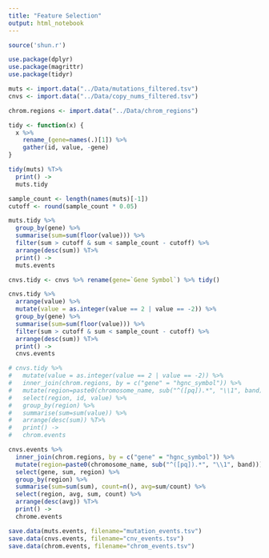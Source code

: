 ```yaml
---
title: "Feature Selection"
output: html_notebook
---
```


```r
source('shun.r')

use.package(dplyr)
use.package(magrittr)
use.package(tidyr)
```

```r
muts <- import.data("../Data/mutations_filtered.tsv")
cnvs <- import.data("../Data/copy_nums_filtered.tsv")

chrom.regions <- import.data("../Data/chrom_regions")
```


```r
tidy <- function(x) {
  x %>%
    rename_(gene=names(.)[1]) %>%
    gather(id, value, -gene)
}

tidy(muts) %T>%
  print() ->
  muts.tidy

sample_count <- length(names(muts)[-1])
cutoff <- round(sample_count * 0.05)

muts.tidy %>% 
  group_by(gene) %>%
  summarise(sum=sum(floor(value))) %>%
  filter(sum > cutoff & sum < sample_count - cutoff) %>% 
  arrange(desc(sum)) %T>%
  print() ->
  muts.events
```


```r
cnvs.tidy <- cnvs %>% rename(gene=`Gene Symbol`) %>% tidy()

cnvs.tidy %>% 
  arrange(value) %>% 
  mutate(value = as.integer(value == 2 | value == -2)) %>%
  group_by(gene) %>%
  summarise(sum=sum(floor(value))) %>%
  filter(sum > cutoff & sum < sample_count - cutoff) %>% 
  arrange(desc(sum)) %T>%
  print() ->
  cnvs.events

# cnvs.tidy %>%
#   mutate(value = as.integer(value == 2 | value == -2)) %>%
#   inner_join(chrom.regions, by = c("gene" = "hgnc_symbol")) %>%
#   mutate(region=paste0(chromosome_name, sub("^([pq]).*", "\\1", band))) %>%
#   select(region, id, value) %>%
#   group_by(region) %>%
#   summarise(sum=sum(value)) %>%
#   arrange(desc(sum)) %T>%
#   print() ->
#   chrom.events

cnvs.events %>%
  inner_join(chrom.regions, by = c("gene" = "hgnc_symbol")) %>%
  mutate(region=paste0(chromosome_name, sub("^([pq]).*", "\\1", band))) %>%
  select(gene, sum, region) %>%
  group_by(region) %>%
  summarise(sum=sum(sum), count=n(), avg=sum/count) %>%
  select(region, avg, sum, count) %>%
  arrange(desc(avg)) %T>%
  print() ->
  chrome.events
```


```r
save.data(muts.events, filename="mutation_events.tsv")
save.data(cnvs.events, filename="cnv_events.tsv")
save.data(chrom.events, filename="chrom_events.tsv")
```

